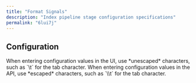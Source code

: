 ```yaml
---
title: "Format Signals"
description: "Index pipeline stage configuration specifications"
permalink: "6lui7j"
---
```


## Configuration

<Tip>
When entering configuration values in the UI, use *unescaped* characters, such as `\t` for the tab character. When entering configuration values in the API, use *escaped* characters, such as `\\t` for the tab character.
</Tip>


<SchemaParamFields schema={schema}/>